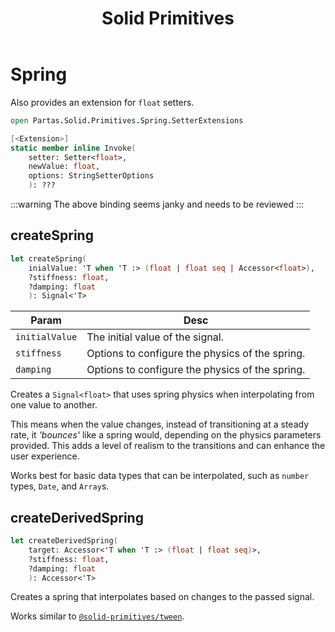 ﻿---
title: Solid Primitives
---

# Spring

Also provides an extension for `float` setters.

```fsharp
open Partas.Solid.Primitives.Spring.SetterExtensions
```

```fsharp
[<Extension>]
static member inline Invoke(
    setter: Setter<float>,
    newValue: float,
    options: StringSetterOptions
    ): ???
```

:::warning
The above binding seems janky and needs to be reviewed
:::

## createSpring

```fsharp
let createSpring(
    inialValue: 'T when 'T :> (float | float seq | Accessor<float>),
    ?stiffness: float,
    ?damping: float
    ): Signal<'T>
```

|Param|Desc|
|---|---|
|`initialValue`|The initial value of the signal.|
|`stiffness`|Options to configure the physics of the spring.|
|`damping`|Options to configure the physics of the spring.|

Creates a `Signal<float>` that uses spring physics when interpolating from one value to another.

This means when the value changes, instead of transitioning at a steady rate, it *'bounces'* like a spring would,
depending on the physics parameters provided. This adds a level of realism to the transitions and can enhance
the user experience.

Works best for basic data types that can be interpolated, such as `number` types, `Date`, and `Array`s.

## createDerivedSpring

```fsharp
let createDerivedSpring(
    target: Accessor<'T when 'T :> (float | float seq)>,
    ?stiffness: float,
    ?damping: float
    ): Accessor<'T>
```

Creates a spring that interpolates based on changes to the passed signal.

Works similar to [`@solid-primitives/tween`](/ecosystem/primitives/tween).
